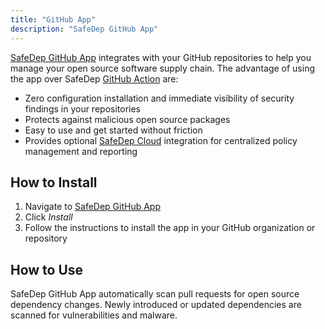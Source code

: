 ```yaml
---
title: "GitHub App"
description: "SafeDep GitHub App"
---
```


[SafeDep GitHub App](https://github.com/apps/safedep) integrates with your GitHub repositories to help you
manage your open source software supply chain. The advantage of using the app over SafeDep 
[GitHub Action](https://github.com/safedep/vet-action) are:

- Zero configuration installation and immediate visibility of security findings in your repositories
- Protects against malicious open source packages
- Easy to use and get started without friction
- Provides optional [SafeDep Cloud](/cloud/) integration for centralized policy management and reporting

## How to Install

1. Navigate to [SafeDep GitHub App](https://github.com/apps/safedep)
2. Click *Install*
3. Follow the instructions to install the app in your GitHub organization or repository

## How to Use

SafeDep GitHub App automatically scan pull requests for open source dependency changes. Newly introduced
or updated dependencies are scanned for vulnerabilities and malware.

